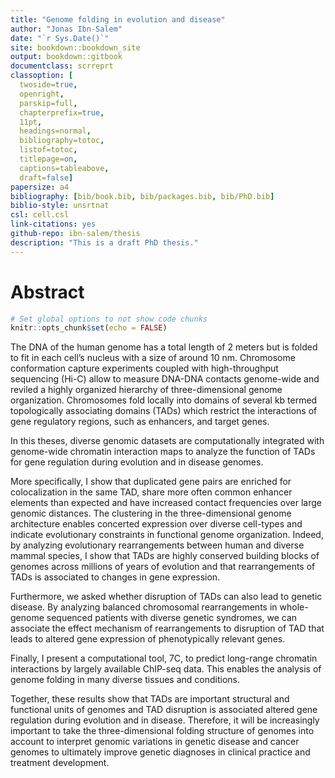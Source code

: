 ```yaml
--- 
title: "Genome folding in evolution and disease"
author: "Jonas Ibn-Salem"
date: "`r Sys.Date()`"
site: bookdown::bookdown_site
output: bookdown::gitbook
documentclass: scrreprt
classoption: [
  twoside=true, 
  openright, 
  parskip=full, 
  chapterprefix=true, 
  11pt, 
  headings=normal, 
  bibliography=totoc, 
  listof=totoc, 
  titlepage=on, 
  captions=tableabove, 
  draft=false]
papersize: a4
bibliography: [bib/book.bib, bib/packages.bib, bib/PhD.bib]
biblio-style: unsrtnat
csl: cell.csl
link-citations: yes
github-repo: ibn-salem/thesis
description: "This is a draft PhD thesis."
---
```


# Abstract {-}
<!-- biblio-style: unsrtnat -->
```r
# Set global options to not show code chunks
knitr::opts_chunk$set(echo = FALSE)
```

<!-- - different cell types with same genome -->
<!-- - enhancer-promoter interactions -->
<!-- - Hierarchy of foling and TADs -->
<!-- - example of paralog genes for co-regulation -->
<!-- - Stability in evolution and conserved gene expression -->
<!-- - Dirsuption of TADs by rearragements in diease lead to altered gene expression  -->
<!-- - Computational appraoch for using interaction and TADs to interpret variants -->
<!-- - To improve analysis of genome folding in diverse conditions, we develped 7C. -->

The DNA of the human genome has a total length of 2 meters but is folded to fit 
in each cell's nucleus with a size of around 10 nm.
Chromosome conformation capture experiments coupled with high-throughput sequencing (Hi-C)
allow to measure DNA-DNA contacts genome-wide and reviled a highly organized hierarchy of three-dimensional genome organization. Chromosomes fold locally into domains of 
several kb termed topologically associating domains (TADs) which restrict the interactions
of gene regulatory regions, such as enhancers, and target genes. 

In this theses, diverse genomic datasets are computationally integrated with genome-wide chromatin interaction maps to analyze the function of TADs for gene regulation during evolution and in disease genomes. 

More specifically, I show that duplicated gene pairs are enriched for colocalization in the same TAD, share more often common enhancer elements than expected and have increased contact frequencies over large genomic distances. The clustering in the three-dimensional genome architecture enables concerted expression over diverse cell-types and indicate evolutionary constraints in functional genome organization. 
Indeed, by analyzing evolutionary rearrangements between human and diverse mammal species, I show that TADs are highly conserved building blocks of genomes across millions of years of evolution and that rearrangements of TADs is associated to changes in gene expression.

Furthermore, we asked whether disruption of TADs can also lead to genetic disease. By analyzing balanced chromosomal rearrangements in whole-genome sequenced patients with diverse genetic syndromes, we can associate the effect mechanism of rearrangements to disruption of TAD that leads to altered gene expression of phenotypically relevant genes. 

Finally, I present a computational tool, 7C, to predict long-range chromatin interactions by largely available ChIP-seq data. This enables the analysis of genome folding in many diverse tissues and conditions. 

Together, these results show that TADs are important structural and functional units of genomes and TAD disruption is associated altered gene regulation during evolution and in disease. 
Therefore, it will be increasingly important to take the three-dimensional folding structure
 of genomes into account to interpret genomic variations in genetic disease and cancer genomes to ultimately improve genetic diagnoses in clinical practice and treatment development.
 







